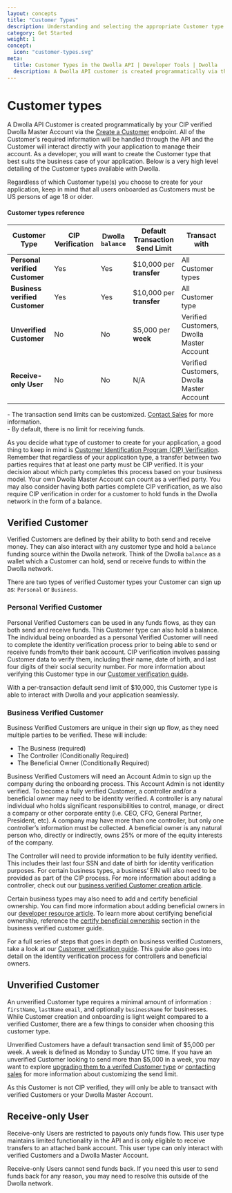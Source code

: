 ```yaml
---
layout: concepts
title: "Customer Types"
description: Understanding and selecting the appropriate Customer type is the first step to a successful payment integration.
category: Get Started
weight: 1
concept:
  icon: "customer-types.svg"
meta:
  title: Customer Types in the Dwolla API | Developer Tools | Dwolla
  description: A Dwolla API customer is created programmatically via the Create a Customer endpoint. Start your integration today!
---
```


# Customer types

A Dwolla API Customer is created programmatically by your CIP verified Dwolla Master Account via the [Create a Customer](https://developers.dwolla.com/api-reference/customers/create) endpoint. All of the Customer's required information will be handled through the API and the Customer will interact directly with your application to manage their account. As a developer, you will want to create the Customer type that best suits the business case of your application. Below is a very high level detailing of the Customer types available with Dwolla.

<AlertBar variation="info">
  Regardless of which Customer type(s) you choose to create for your
  application, keep in mind that all users onboarded as Customers must be US
  persons of age 18 or older.
</AlertBar>

#### Customer types reference

| **Customer Type**              | CIP Verification | Dwolla `balance` | Default Transaction Send Limit         | Transact with                             |
| ------------------------------ | ---------------- | ---------------- | ------------------------- | ----------------------------------------- |
| **Personal verified Customer** | Yes              | Yes              | $10,000 per **transfer**   | All Customer types                        |
| **Business verified Customer** | Yes              | Yes              | $10,000 per **transfer**  | All Customer type                         |
| **Unverified Customer**        | No               | No               | $5,000 per **week**       | Verified Customers, Dwolla Master Account |
| **Receive-only User**          | No               | No               | N/A                       | Verified Customers, Dwolla Master Account |

<AlertBar variation="info">
- The transaction send limits can be customized. <a href="https://www.dwolla.com/contact?b=apidocs">Contact Sales</a> for more information. <br />
- By default, there is no limit for receiving funds.
</AlertBar>

As you decide what type of customer to create for your application, a good thing to keep in mind is [Customer Identification Program (CIP) Verification](https://www.dwolla.com/updates/guide-to-cip-customer-identification-program-dwolla-payments-api/). Remember that regardless of your application type, a transfer between two parties requires that at least one party must be CIP verified. It is your decision about which party completes this process based on your business model. Your own Dwolla Master Account can count as a verified party. You may also consider having both parties complete CIP verification, as we also require CIP verification in order for a customer to hold funds in the Dwolla network in the form of a balance.

## Verified Customer

Verified Customers are defined by their ability to both send and receive money. They can also interact with any customer type and hold a `balance` funding source within the Dwolla network. Think of the Dwolla `balance` as a wallet which a Customer can hold, send or receive funds to within the Dwolla network.

There are two types of verified Customer types your Customer can sign up as: `Personal` or `Business`.

### Personal Verified Customer

Personal Verified Customers can be used in any funds flows, as they can both send and receive funds. This Customer type can also hold a balance. The individual being onboarded as a personal Verified Customer will need to complete the identity verification process prior to being able to send or receive funds from/to their bank account. CIP verification involves passing Customer data to verify them, including their name, date of birth, and last four digits of their social security number. For more information about verifying this Customer type in our [Customer verification guide](/guides/personal-verified-customer/create-a-customer).

With a per-transaction default send limit of $10,000, this Customer type is able to interact with Dwolla and your application seamlessly.

### Business Verified Customer

Business Verified Customers are unique in their sign up flow, as they need multiple parties to be verified. These will include:

- The Business (required)
- The Controller (Conditionally Required)
- The Beneficial Owner (Conditionally Required)

Business Verified Customers will need an Account Admin to sign up the company during the onboarding process. This Account Admin is not identity verified. To become a fully verified Customer, a controller and/or a beneficial owner may need to be identity verified. A controller is any natural individual who holds significant responsibilities to control, manage, or direct a company or other corporate entity (i.e. CEO, CFO, General Partner, President, etc). A company may have more than one controller, but only one controller’s information must be collected. A beneficial owner is any natural person who, directly or indirectly, owns 25% or more of the equity interests of the company.

The Controller will need to provide information to be fully identity verified. This includes their last four SSN and date of birth for identity verification purposes. For certain business types, a business’ EIN will also need to be provided as part of the CIP process. For more information about adding a controller, check out our [business verified Customer creation article](/guides/business-verified-customer/create-a-customer).

Certain business types may also need to add and certify beneficial ownership. You can find more information about adding beneficial owners in our [developer resource article](/guides/business-verified-customer/add-beneficial-owners). To learn more about certifying beneficial ownership, reference the [certify beneficial ownership](/guides/business-verified-customer/certify-beneficial-ownership) section in the business verified customer guide.

For a full series of steps that goes in depth on business verified Customers, take a look at our [Customer verification guide](/guides/business-verified-customer). This guide also goes into detail on the identity verification process for controllers and beneficial owners.

## Unverified Customer

An unverified Customer type requires a minimal amount of information : `firstName`, `lastName` `email`, and optionally `businessName` for businesses. While Customer creation and onboarding is light weight compared to a verified Customer, there are a few things to consider when choosing this customer type.

Unverified Customers have a default transaction send limit of $5,000 per week. A week is defined as Monday to Sunday UTC time. If you have an unverified Customer looking to send more than $5,000 in a week, you may want to explore [upgrading them to a verifed Customer type](https://developers.dwolla.com/api-reference/customers/update) or [contacting sales](https://www.dwolla.com/contact?b=apidocs) for more information about customizing the send limit.

As this Customer is not CIP verified, they will only be able to transact with verified Customers or your Dwolla Master Account.

## Receive-only User

Receive-only Users are restricted to payouts only funds flow. This user type maintains limited functionality in the API and is only eligible to receive transfers to an attached bank account. This user type can only interact with verified Customers and a Dwolla Master Account.

<AlertBar variation="info">
  Receive-only Users cannot send funds back. If you need this user to send funds
  back for any reason, you may need to resolve this outside of the Dwolla
  network.
</AlertBar>
